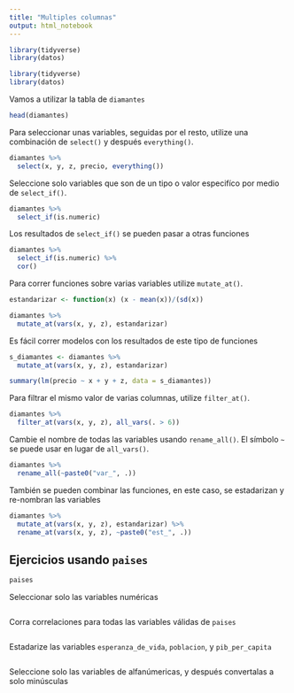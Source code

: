 ```yaml
---
title: "Multiples columnas"
output: html_notebook
---
```


```r
library(tidyverse)
library(datos)
```

```r
library(tidyverse)
library(datos)
```

Vamos a utilizar la tabla de `diamantes`

```r
head(diamantes)
```


Para seleccionar unas variables, seguidas por el resto, utilize una combinación de `select()` y después `everything()`.

```r
diamantes %>%
  select(x, y, z, precio, everything())
```

Seleccione solo variables que son de un tipo o valor especifíco por medio de `select_if()`.

```r
diamantes %>%
  select_if(is.numeric) 
```

Los resultados de `select_if()` se pueden pasar a otras funciones

```r
diamantes %>%
  select_if(is.numeric) %>%
  cor()
```

Para correr funciones sobre varias variables utilize `mutate_at()`.

```r
estandarizar <- function(x) (x - mean(x))/(sd(x))

diamantes %>%
  mutate_at(vars(x, y, z), estandarizar)
```

Es fácil correr modelos con los resultados de este tipo de funciones

```r
s_diamantes <- diamantes %>%
  mutate_at(vars(x, y, z), estandarizar)

summary(lm(precio ~ x + y + z, data = s_diamantes))
```

Para filtrar el mismo valor de varias columnas, utilize `filter_at()`.

```r
diamantes %>%
  filter_at(vars(x, y, z), all_vars(. > 6))
```

Cambie el nombre de todas las variables usando `rename_all()`.  El símbolo `~` se puede usar en lugar de `all_vars()`.

```r
diamantes %>%
  rename_all(~paste0("var_", .))
```

También se pueden combinar las funciones, en este caso, se estadarizan y re-nombran las variables

```r
diamantes %>%
  mutate_at(vars(x, y, z), estandarizar) %>%
  rename_at(vars(x, y, z), ~paste0("est_", .))
```

## Ejercicios usando `paises`

```r
paises
```

Seleccionar solo las variables numéricas

```r

```

Corra correlaciones para todas las variables válidas de `paises`

```r

```


Estadarize las variables `esperanza_de_vida`, `poblacion`, y `pib_per_capita`

```r

```

Seleccione solo las variables de alfanúmericas, y después convertalas a solo minúsculas

```r

```
